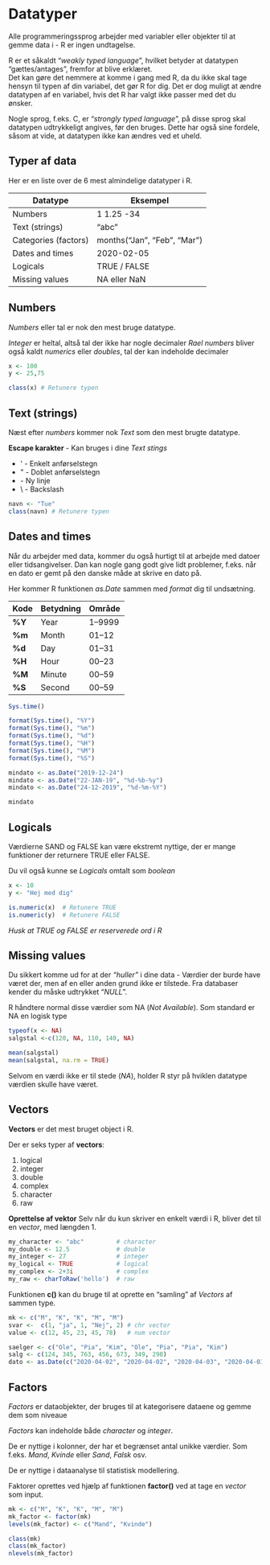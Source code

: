 # Datatyper {#datatyper}
Alle programmeringssprog arbejder med variabler eller objekter til at gemme data i - R er ingen undtagelse.

R er et såkaldt "*weakly typed language*", hvilket betyder at datatypen "gættes/antages", fremfor at blive erklæret.   
Det kan gøre det nemmere at komme i gang med R, da du ikke skal tage hensyn til typen af din variabel, det gør R for dig. Det er dog muligt at ændre datatypen af en variabel, hvis det R har valgt ikke passer med det du ønsker.

Nogle sprog, f.eks. C, er "*strongly typed language*", på disse sprog skal datatypen udtrykkeligt angives, før den bruges. Dette har også sine fordele, såsom at vide, at datatypen ikke kan ændres ved et uheld.

## Typer af data
Her er en liste over de 6 mest almindelige datatyper i R.

| Datatype             | Eksempel                    |
|----------------------|-----------------------------|
| Numbers              | 1  1.25  -34                |
| Text (strings)       | "abc"                       |
| Categories (factors) | months("Jan", "Feb", "Mar") |
| Dates and times      | 2020-02-05                  |
| Logicals             | TRUE / FALSE                |
| Missing values       | NA eller NaN                |


## Numbers
*Numbers* eller tal er nok den mest bruge datatype.

*Integer* er heltal, altså tal der ikke har nogle decimaler
*Rael numbers* bliver også kaldt *numerics* eller *doubles*, tal der kan indeholde decimaler

```r
x <- 100
y <- 25,75

class(x) # Retunere typen
```


## Text (strings)
Næst efter *numbers* kommer nok *Text* som den mest brugte datatype.

**Escape karakter** - Kan bruges i dine *Text stings*

* \' - Enkelt anførselstegn
* \" - Doblet anførselstegn
* \n - Ny linje
* \\ - Backslash 

```r
navn <- "Tue"
class(navn) # Retunere typen
```


## Dates and times
Når du arbejder med data, kommer du også hurtigt til at arbejde med datoer eller tidsangivelser.
Dan kan nogle gang godt give lidt problemer, f.eks. når en dato er gemt på den danske måde at skrive en dato på.

Her kommer R funktionen *as.Date* sammen med *format* dig til undsætning.

| Kode   | Betydning  | Område |
|--------|------------|--------|
| **%Y** | Year       | 1–9999 |
| **%m** | Month      | 01–12  |
| **%d** | Day        | 01–31  |
| **%H** | Hour       | 00–23  |
| **%M** | Minute     | 00–59  |
| **%S** | Second     | 00–59  |

```r
Sys.time()

format(Sys.time(), "%Y")
format(Sys.time(), "%m")
format(Sys.time(), "%d")
format(Sys.time(), "%H")
format(Sys.time(), "%M")
format(Sys.time(), "%S")

mindato <- as.Date("2019-12-24")
mindato <- as.Date("22-JAN-19", "%d-%b-%y")
mindato <- as.Date("24-12-2019", "%d-%m-%Y")

mindato
```

## Logicals
Værdierne SAND og FALSE kan være ekstremt nyttige, der er mange funktioner der returnere TRUE eller FALSE.

Du vil også kunne se *Logicals* omtalt som *boolean*

```r
x <- 10
y <- "Hej med dig"

is.numeric(x)  # Retunere TRUE
is.numeric(y)  # Retunere FALSE
```

*Husk at TRUE og FALSE er reserverede ord i R*

## Missing values
Du sikkert komme ud for at der *"huller"* i dine data - Værdier der burde have været der, men af en eller anden grund ikke er tilstede. Fra databaser kender du måske udtrykket "*NULL*".

R håndtere normal disse værdier som NA (*Not Available*). Som standard er NA en logisk type

```r
typeof(x <- NA)
salgstal <-c(120, NA, 110, 140, NA)

mean(salgstal)
mean(salgstal, na.rm = TRUE)
```
Selvom en værdi ikke er til stede (*NA*), holder R styr på hviklen datatype værdien skulle have været.


## Vectors
**Vectors** er det mest bruget object i R.

Der er seks typer af **vectors**:

1. logical
2. integer
3. double
4. complex
5. character
6. raw

**Oprettelse af vektor**
Selv når du kun skriver en enkelt værdi i R, bliver det til en *vector*, med længden 1.

```r
my_character <- "abc"         # character
my_double <- 12.5             # double
my_integer <- 27              # integer
my_logical <- TRUE            # logical
my_complex <- 2+3i            # complex
my_raw <- charToRaw('hello')  # raw
```
Funktionen **c()** kan du bruge til at oprette en "samling" af *Vectors* af sammen type.

```r
mk <- c("M", "K", "K", "M", "M")
svar <-  c(1, "ja", 1, "Nej", 2) # chr vector
value <- c(12, 45, 23, 45, 78)   # num vector

saelger <- c("Ole", "Pia", "Kim", "Ole", "Pia", "Pia", "Kim")
salg <- c(124, 345, 763, 456, 673, 349, 298)
dato <- as.Date(c("2020-04-02", "2020-04-02", "2020-04-03", "2020-04-03", "2020-04-04", "2020-04-05", "2020-04-05"))
```

## Factors
*Factors* er dataobjekter, der bruges til at kategorisere dataene og gemme dem som niveaue

*Factors* kan indeholde både *character* og *integer*. 

De er nyttige i kolonner, der har et begrænset antal unikke værdier. 
Som f.eks. *Mand*, *Kvinde* eller *Sand*, *Falsk* osv. 

De er nyttige i dataanalyse til statistisk modellering.

Faktorer oprettes ved hjælp af funktionen **factor()** ved at tage en *vector* som input.

```r
mk <- c("M", "K", "K", "M", "M")
mk_factor <- factor(mk)
levels(mk_factor) <- c("Mand", "Kvinde")

class(mk)
class(mk_factor)
nlevels(mk_factor)
```